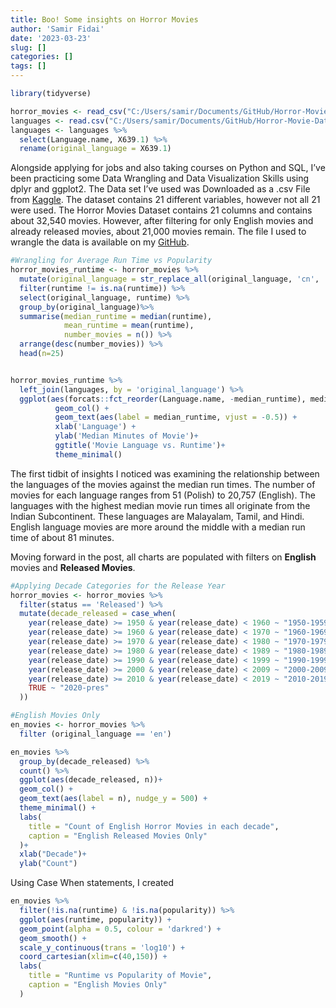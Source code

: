 ```yaml
---
title: Boo! Some insights on Horror Movies
author: 'Samir Fidai'
date: '2023-03-23'
slug: []
categories: []
tags: []
---
```



```r
library(tidyverse)

horror_movies <- read_csv("C:/Users/samir/Documents/GitHub/Horror-Movie-Data-Wrangling-Visualization/horror_movies.csv")
languages <- read.csv("C:/Users/samir/Documents/GitHub/Horror-Movie-Data-Wrangling-Visualization/list_of_iso_codes-934j.csv")
languages <- languages %>%
  select(Language.name, X639.1) %>%
  rename(original_language = X639.1)
```

Alongside applying for jobs and also taking courses on Python and SQL, I've been practicing some Data Wrangling and Data Visualization Skills using dplyr and ggplot2. The Data set I've used was Downloaded as a .csv File from [Kaggle](https://www.kaggle.com/datasets/evangower/horror-movies). The dataset contains 21 different variables, however not all 21 were used. The Horror Movies Dataset contains 21 columns and contains about 32,540 movies. However, after filtering for only English movies and already released movies, about 21,000 movies remain. The file I used to wrangle the data is available on my [GitHub](https://www.github.com/FidaiGuy).


```r
#Wrangling for Average Run Time vs Popularity
horror_movies_runtime <- horror_movies %>%
  mutate(original_language = str_replace_all(original_language, 'cn', 'zh')) %>%
  filter(runtime != is.na(runtime)) %>%
  select(original_language, runtime) %>%
  group_by(original_language)%>% 
  summarise(median_runtime = median(runtime),
            mean_runtime = mean(runtime),
            number_movies = n()) %>%
  arrange(desc(number_movies)) %>%
  head(n=25)


horror_movies_runtime %>%
  left_join(languages, by = 'original_language') %>%
  ggplot(aes(forcats::fct_reorder(Language.name, -median_runtime), median_runtime))+
          geom_col() +
          geom_text(aes(label = median_runtime, vjust = -0.5)) +
          xlab('Language') +
          ylab('Median Minutes of Movie')+
          ggtitle('Movie Language vs. Runtime')+
          theme_minimal()
```

The first tidbit of insights I noticed was examining the relationship between the languages of the movies against the median run times. The number of movies for each language ranges from 51 (Polish) to 20,757 (English). The languages with the highest median movie run times all originate from the Indian Subcontinent. These languages are Malayalam, Tamil, and Hindi. English language movies are more around the middle with a median run time of about 81 minutes. 

Moving forward in the post, all charts are populated with filters on **English** movies and **Released Movies**.

```r
#Applying Decade Categories for the Release Year 
horror_movies <- horror_movies %>%
  filter(status == 'Released') %>%
  mutate(decade_released = case_when(
    year(release_date) >= 1950 & year(release_date) < 1960 ~ "1950-1959",
    year(release_date) >= 1960 & year(release_date) < 1970 ~ "1960-1969",
    year(release_date) >= 1970 & year(release_date) < 1980 ~ "1970-1979",
    year(release_date) >= 1980 & year(release_date) < 1989 ~ "1980-1989",
    year(release_date) >= 1990 & year(release_date) < 1999 ~ "1990-1999",
    year(release_date) >= 2000 & year(release_date) < 2009 ~ "2000-2009",
    year(release_date) >= 2010 & year(release_date) < 2019 ~ "2010-2019",
    TRUE ~ "2020-pres"
  ))

#English Movies Only
en_movies <- horror_movies %>%
  filter (original_language == 'en')

en_movies %>%
  group_by(decade_released) %>%
  count() %>%
  ggplot(aes(decade_released, n))+
  geom_col() +
  geom_text(aes(label = n), nudge_y = 500) +
  theme_minimal() +
  labs(
    title = "Count of English Horror Movies in each decade",
    caption = "English Released Movies Only"
  )+
  xlab("Decade")+
  ylab("Count")
```

Using Case When statements, I created 


```r
en_movies %>%
  filter(!is.na(runtime) & !is.na(popularity)) %>%
  ggplot(aes(runtime, popularity)) +
  geom_point(alpha = 0.5, colour = 'darkred') +
  geom_smooth() +
  scale_y_continuous(trans = 'log10') +
  coord_cartesian(xlim=c(40,150)) +
  labs(
    title = "Runtime vs Popularity of Movie",
    caption = "English Movies Only"
  )

```

